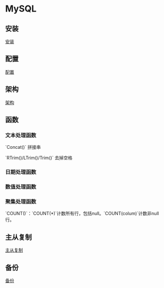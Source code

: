 =MySQL=

==安装==
[[install|安装]]

==配置==
[[conf|配置]]

== 架构 ==
[[struct|架构]]

== 函数 ==
=== 文本处理函数 ===
`Concat()` 拼接串

`RTrim()/LTrim()/Trim()` 去掉空格
=== 日期处理函数 ===

=== 数值处理函数 ===

=== 聚集处理函数 ===
`COUNT()`：`COUNT(*)`计数所有行，包括null。`COUNT(colum)`计数非null行。

== 主从复制 ==
[[replication|主从复制]]

==备份==
[[backup|备份]]

